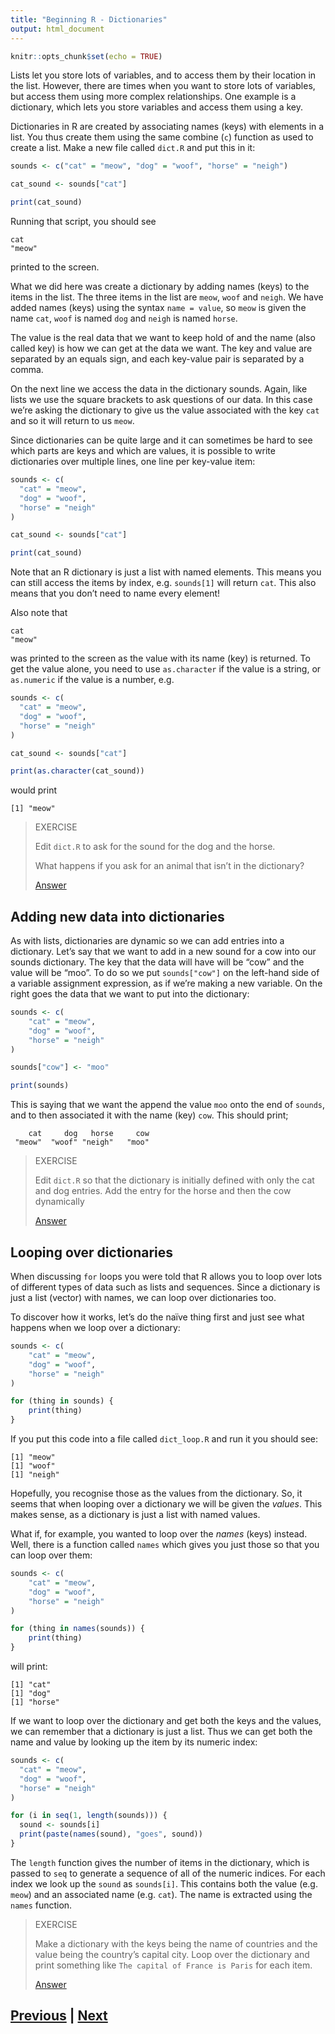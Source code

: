 ```yaml
---
title: "Beginning R - Dictionaries"
output: html_document
---
```


```r
knitr::opts_chunk$set(echo = TRUE)
```

Lists let you store lots of variables, and to access them by their location 
in the list. However, there are times when you want to store lots of variables, 
but access them using more complex relationships. One example is a dictionary, 
which lets you store variables and access them using a key.

Dictionaries in R are created by associating names (keys) with elements
in a list. You thus create them using the same combine (`c`) function 
as used to create a list.  Make a new file called `dict.R` and put this in it:

```R
sounds <- c("cat" = "meow", "dog" = "woof", "horse" = "neigh")

cat_sound <- sounds["cat"]

print(cat_sound)
```

Running that script, you should see 

```   
cat 
"meow" 
```

printed to the screen.

What we did here was create a dictionary by adding names (keys) to the items
in the list. The three items in the list are `meow`, `woof` and `neigh`. We have
added names (keys) using the syntax `name = value`, so `meow` is given the name `cat`,
`woof` is named `dog` and `neigh` is named `horse`.

The value is the real data that we want to keep hold of and the name (also called key) 
is how we can get at the data we want. The key and value are separated by an
equals sign, and each key-value pair is separated by a comma.

On the next line we access the data in the dictionary sounds. Again, 
like lists we use the square brackets to ask questions of our data. In 
this case we're asking the dictionary to give us the value associated with 
the key `cat` and so it will return to us `meow`.

Since dictionaries can be quite large and it can sometimes be hard to see 
which parts are keys and which are values, it is possible to write 
dictionaries over multiple lines, one line per key-value item:

```R
sounds <- c(
  "cat" = "meow", 
  "dog" = "woof", 
  "horse" = "neigh"
)

cat_sound <- sounds["cat"]

print(cat_sound)
```

Note that an R dictionary is just a list with named elements. This means you
can still access the items by index, e.g. `sounds[1]` will return `cat`.
This also means that you don't need to name every element!

Also note that 

```
cat
"meow"
```

was printed to the screen as the value with its name (key) is returned.
To get the value alone, you need to use `as.character` if the value
is a string, or `as.numeric` if the value is a number, e.g.

```R
sounds <- c(
  "cat" = "meow",
  "dog" = "woof",
  "horse" = "neigh"
)

cat_sound <- sounds["cat"]

print(as.character(cat_sound))
```

would print

```
[1] "meow"
```

> EXERCISE
>
> Edit `dict.R` to ask for the sound for the dog and the horse.
> 
> What happens if you ask for an animal that isn't in the dictionary?
>
> [Answer](dictionaries_answer01.html)

## Adding new data into dictionaries

As with lists, dictionaries are dynamic so we can add entries into a dictionary.
Let's say that we want to add in a new sound for a cow into our sounds dictionary. 
The key that the data will have will be "cow" and the value will be "moo". 
To do so we put `sounds["cow"]` on the left-hand side of a variable assignment 
expression, as if we're making a new variable. On the right goes the data 
that we want to put into the dictionary:

```R
sounds <- c(
    "cat" = "meow",
    "dog" = "woof",
    "horse" = "neigh"
)

sounds["cow"] <- "moo"

print(sounds)
```

This is saying that we want the append the value `moo` onto the end of `sounds`, and to then
associated it with the name (key) `cow`. This should print;

```
    cat     dog   horse     cow 
 "meow"  "woof" "neigh"   "moo" 
```

> EXERCISE
>
> Edit `dict.R` so that the dictionary is initially defined with only the 
> cat and dog entries. Add the entry for the horse and then the cow dynamically
>
> [Answer](dictionaries_answer02.html)

## Looping over dictionaries

When discussing `for` loops you were told that R allows you to loop over lots 
of different types of data such as lists and sequences. Since a dictionary is
just a list (vector) with names, we can loop over dictionaries too.

To discover how it works, let's do the naïve thing first and just see what 
happens when we loop over a dictionary:

```R
sounds <- c(
    "cat" = "meow",
    "dog" = "woof",
    "horse" = "neigh"
)

for (thing in sounds) {
    print(thing)
}
```

If you put this code into a file called `dict_loop.R` and run it you should see:

```
[1] "meow"
[1] "woof"
[1] "neigh"
```

Hopefully, you recognise those as the values from the dictionary. 
So, it seems that when looping over a dictionary we will be given the *values*.
This makes sense, as a dictionary is just a list with named values.

What if, for example, you wanted to loop over the *names* (keys) instead. 
Well, there is a function called `names` which gives you just those so 
that you can loop over them:

```R
sounds <- c(
    "cat" = "meow",
    "dog" = "woof",
    "horse" = "neigh"
)

for (thing in names(sounds)) {
    print(thing)
}
```

will print:

```
[1] "cat"
[1] "dog"
[1] "horse"
```

If we want to loop over the dictionary and get both the keys and the values,
we can remember that a dictionary is just a list. Thus we can get both the name
and value by looking up the item by its numeric index:

```R
sounds <- c(
  "cat" = "meow",
  "dog" = "woof",
  "horse" = "neigh"
)

for (i in seq(1, length(sounds))) {
  sound <- sounds[i]
  print(paste(names(sound), "goes", sound))
}
```

The `length` function gives the number of items in the dictionary, which is passed
to `seq` to generate a sequence of all of the numeric indices. For each index
we look up the `sound` as `sounds[i]`. This contains both the value (e.g.
`meow`) and an associated name (e.g. `cat`). The name is extracted using
the `names` function.

> EXERCISE
>
> Make a dictionary with the keys being the name of countries and the 
> value being the country's capital city. Loop over the dictionary and 
> print something like `The capital of France is Paris` for each item.
> 
> [Answer](dictionaries_answer03.html)
 
## [Previous](conditionals.html) | [Next](files.html)
